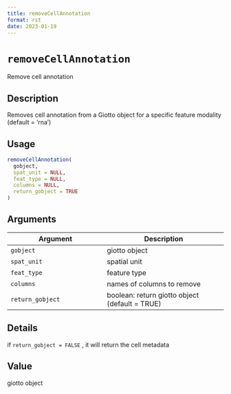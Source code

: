 ```yaml
--- 
title: removeCellAnnotation 
format: rst 
date: 2023-01-19 
--- 
```

# `removeCellAnnotation`

Remove cell annotation


## Description

Removes cell annotation from a Giotto object for a specific feature modality (default = 'rna')


## Usage

```r
removeCellAnnotation(
  gobject,
  spat_unit = NULL,
  feat_type = NULL,
  columns = NULL,
  return_gobject = TRUE
)
```


## Arguments

Argument      |Description
------------- |----------------
`gobject`     |     giotto object
`spat_unit`     |     spatial unit
`feat_type`     |     feature type
`columns`     |     names of columns to remove
`return_gobject`     |     boolean: return giotto object (default = TRUE)


## Details

if `return_gobject = FALSE` , it will return the cell metadata


## Value

giotto object



